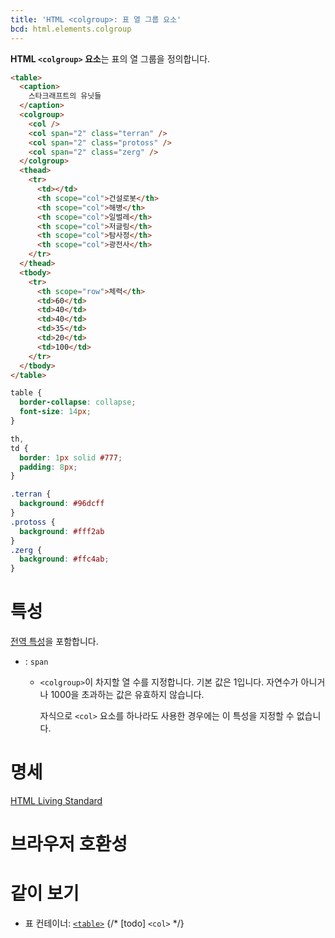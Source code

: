 ```yaml
---
title: 'HTML <colgroup>: 표 열 그룹 요소'
bcd: html.elements.colgroup
---
```


**HTML `<colgroup>` 요소**는 표의 열 그룹을 정의합니다.

<HTMLDemo height={180}>

```html
<table>
  <caption>
    스타크래프트의 유닛들
  </caption>
  <colgroup>
    <col />
    <col span="2" class="terran" />
    <col span="2" class="protoss" />
    <col span="2" class="zerg" />
  </colgroup>
  <thead>
    <tr>
      <td></td>
      <th scope="col">건설로봇</th>
      <th scope="col">해병</th>
      <th scope="col">일벌레</th>
      <th scope="col">저글링</th>
      <th scope="col">탐사정</th>
      <th scope="col">광전사</th>
    </tr>
  </thead>
  <tbody>
    <tr>
      <th scope="row">체력</th>
      <td>60</td>
      <td>40</td>
      <td>40</td>
      <td>35</td>
      <td>20</td>
      <td>100</td>
    </tr>
  </tbody>
</table>
```

```css
table {
  border-collapse: collapse;
  font-size: 14px;
}

th,
td {
  border: 1px solid #777;
  padding: 8px;
}

.terran {
  background: #96dcff
}
.protoss {
  background: #fff2ab
}
.zerg {
  background: #ffc4ab;
}
```

</HTMLDemo>

# 특성

[전역 특성](/docs/Web/HTML/Global_attributes)을 포함합니다.

- : `span`
  - `<colgroup>`이 차지할 열 수를 지정합니다. 기본 값은 1입니다. 자연수가 아니거나 1000을 초과하는 값은 유효하지 않습니다.

    자식으로 `<col>` 요소를 하나라도 사용한 경우에는 이 특성을 지정할 수 없습니다.

# 명세

[HTML Living Standard](https://html.spec.whatwg.org/multipage/tables.html#the-colgroup-element)

# 브라우저 호환성

<BrowserCompat data={props.bcd} />

# 같이 보기

- 표 컨테이너: [`<table>`](./table)
{/* [todo] `<col>` */}
